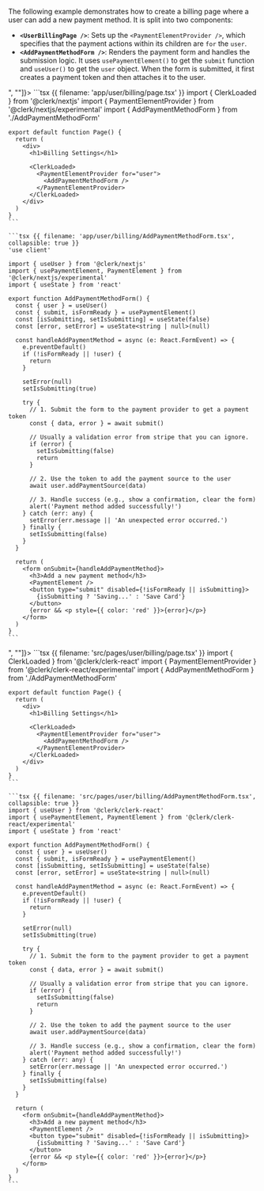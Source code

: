 The following example demonstrates how to create a billing page where a user can add a new payment method. It is split into two components:

- **`<UserBillingPage />`**: Sets up the `<PaymentElementProvider />`, which specifies that the payment actions within its children are `for` the `user`.
- **`<AddPaymentMethodForm />`**: Renders the payment form and handles the submission logic. It uses `usePaymentElement()` to get the `submit` function and `useUser()` to get the `user` object. When the form is submitted, it first creates a payment token and then attaches it to the user.

<If sdk="nextjs">
  <CodeBlockTabs options={["<UserBillingPage />", "<AddPaymentMethodForm />"]}>
    ```tsx {{ filename: 'app/user/billing/page.tsx' }}
    import { ClerkLoaded } from '@clerk/nextjs'
    import { PaymentElementProvider } from '@clerk/nextjs/experimental'
    import { AddPaymentMethodForm } from './AddPaymentMethodForm'

    export default function Page() {
      return (
        <div>
          <h1>Billing Settings</h1>

          <ClerkLoaded>
            <PaymentElementProvider for="user">
              <AddPaymentMethodForm />
            </PaymentElementProvider>
          </ClerkLoaded>
        </div>
      )
    }
    ```

    ```tsx {{ filename: 'app/user/billing/AddPaymentMethodForm.tsx', collapsible: true }}
    'use client'

    import { useUser } from '@clerk/nextjs'
    import { usePaymentElement, PaymentElement } from '@clerk/nextjs/experimental'
    import { useState } from 'react'

    export function AddPaymentMethodForm() {
      const { user } = useUser()
      const { submit, isFormReady } = usePaymentElement()
      const [isSubmitting, setIsSubmitting] = useState(false)
      const [error, setError] = useState<string | null>(null)

      const handleAddPaymentMethod = async (e: React.FormEvent) => {
        e.preventDefault()
        if (!isFormReady || !user) {
          return
        }

        setError(null)
        setIsSubmitting(true)

        try {
          // 1. Submit the form to the payment provider to get a payment token
          const { data, error } = await submit()

          // Usually a validation error from stripe that you can ignore.
          if (error) {
            setIsSubmitting(false)
            return
          }

          // 2. Use the token to add the payment source to the user
          await user.addPaymentSource(data)

          // 3. Handle success (e.g., show a confirmation, clear the form)
          alert('Payment method added successfully!')
        } catch (err: any) {
          setError(err.message || 'An unexpected error occurred.')
        } finally {
          setIsSubmitting(false)
        }
      }

      return (
        <form onSubmit={handleAddPaymentMethod}>
          <h3>Add a new payment method</h3>
          <PaymentElement />
          <button type="submit" disabled={!isFormReady || isSubmitting}>
            {isSubmitting ? 'Saving...' : 'Save Card'}
          </button>
          {error && <p style={{ color: 'red' }}>{error}</p>}
        </form>
      )
    }
    ```
  </CodeBlockTabs>
</If>

<If sdk="react">
  <CodeBlockTabs options={["<UserBillingPage />", "<AddPaymentMethodForm />"]}>
    ```tsx {{ filename: 'src/pages/user/billing/page.tsx' }}
    import { ClerkLoaded } from '@clerk/clerk-react'
    import { PaymentElementProvider } from '@clerk/clerk-react/experimental'
    import { AddPaymentMethodForm } from './AddPaymentMethodForm'

    export default function Page() {
      return (
        <div>
          <h1>Billing Settings</h1>

          <ClerkLoaded>
            <PaymentElementProvider for="user">
              <AddPaymentMethodForm />
            </PaymentElementProvider>
          </ClerkLoaded>
        </div>
      )
    }
    ```

    ```tsx {{ filename: 'src/pages/user/billing/AddPaymentMethodForm.tsx', collapsible: true }}
    import { useUser } from '@clerk/clerk-react'
    import { usePaymentElement, PaymentElement } from '@clerk/clerk-react/experimental'
    import { useState } from 'react'

    export function AddPaymentMethodForm() {
      const { user } = useUser()
      const { submit, isFormReady } = usePaymentElement()
      const [isSubmitting, setIsSubmitting] = useState(false)
      const [error, setError] = useState<string | null>(null)

      const handleAddPaymentMethod = async (e: React.FormEvent) => {
        e.preventDefault()
        if (!isFormReady || !user) {
          return
        }

        setError(null)
        setIsSubmitting(true)

        try {
          // 1. Submit the form to the payment provider to get a payment token
          const { data, error } = await submit()

          // Usually a validation error from stripe that you can ignore.
          if (error) {
            setIsSubmitting(false)
            return
          }

          // 2. Use the token to add the payment source to the user
          await user.addPaymentSource(data)

          // 3. Handle success (e.g., show a confirmation, clear the form)
          alert('Payment method added successfully!')
        } catch (err: any) {
          setError(err.message || 'An unexpected error occurred.')
        } finally {
          setIsSubmitting(false)
        }
      }

      return (
        <form onSubmit={handleAddPaymentMethod}>
          <h3>Add a new payment method</h3>
          <PaymentElement />
          <button type="submit" disabled={!isFormReady || isSubmitting}>
            {isSubmitting ? 'Saving...' : 'Save Card'}
          </button>
          {error && <p style={{ color: 'red' }}>{error}</p>}
        </form>
      )
    }
    ```
  </CodeBlockTabs>
</If>
